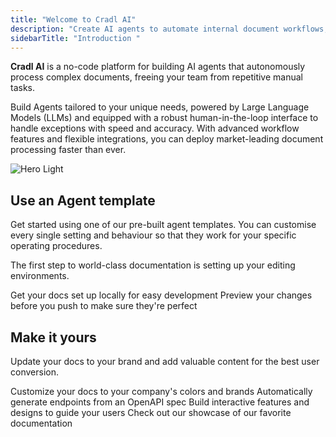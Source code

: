 ```yaml
---
title: "Welcome to Cradl AI"
description: "Create AI agents to automate internal document workflows, fast and without writing a single line of code. "
sidebarTitle: "Introduction "
---
```


**Cradl AI** is a no-code platform for building AI agents that autonomously process complex documents, freeing your team from repetitive manual tasks.

Build Agents tailored to your unique needs, powered by Large Language Models (LLMs) and equipped with a robust human-in-the-loop interface to handle exceptions with speed and accuracy. With advanced workflow features and flexible integrations, you can deploy market-leading document processing faster than ever.

<img
  className="block dark:hidden"
  src="/Youtube.jpg"
  alt="Hero Light"
  title={true}
/>

## **Use an Agent template**

Get started using one of our pre-built agent templates. You can customise every single setting and behaviour so that they work for your specific operating procedures.

The first step to world-class documentation is setting up your editing environments.

<CardGroup cols={2}>
  <Card title="Create your AI Agent " icon="pen-to-square" href="https://mintlify.com/docs/quickstart">
    Get your docs set up locally for easy development
  </Card>
  <Card title="Preview Changes" icon="image" href="https://mintlify.com/docs/development">
    Preview your changes before you push to make sure they're perfect
  </Card>
</CardGroup>

## Make it yours

Update your docs to your brand and add valuable content for the best user conversion.

<CardGroup cols={2}>
  <Card title="Edit AI model" icon="palette" href="https://mintlify.com/docs/settings/global">
    Customize your docs to your company's colors and brands
  </Card>
  <Card title="Invite human reviewes" icon="code" href="https://mintlify.com/docs/api-playground/openapi">
    Automatically generate endpoints from an OpenAPI spec
  </Card>
  <Card title="Add Components" icon="screwdriver-wrench" href="https://mintlify.com/docs/content/components/accordions">
    Build interactive features and designs to guide your users
  </Card>
  <Card title="Get Inspiration" icon="stars" href="https://mintlify.com/customers">
    Check out our showcase of our favorite documentation
  </Card>
</CardGroup>